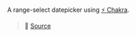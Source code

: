 
<Meta
  title="Datepicker/Range Select"
  component={RangeSelect}
/>

A range-select datepicker using [⚡ Chakra](https://chakra-ui.com/).

> 🔎 [Source](https://github.com/its-danny/use-lilius/blob/main/examples/datepicker/range-select.tsx)

<Story name="Range Select">
  <RangeSelect />
</Story>
